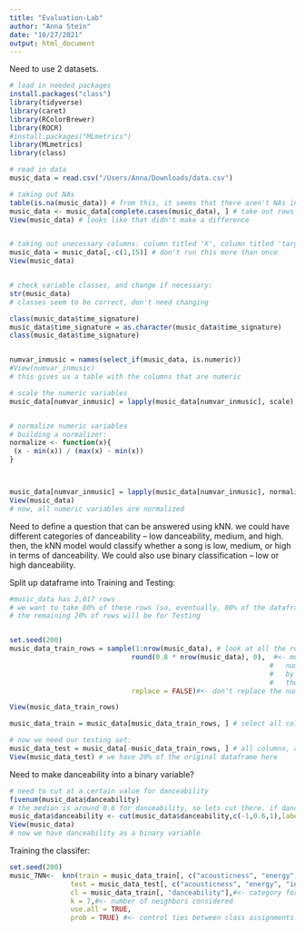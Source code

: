 ```yaml
---
title: "Evaluation-Lab"
author: "Anna Stein"
date: "10/27/2021"
output: html_document
---
```


Need to use 2 datasets. 



```r
# load in needed packages
install.packages("class")  
library(tidyverse)
library(caret)
library(RColorBrewer)
library(ROCR)
#install.packages("MLmetrics")
library(MLmetrics)
library(class)
```

```r
# read in data
music_data = read.csv("/Users/Anna/Downloads/data.csv")
```


```r
# taking out NAs
table(is.na(music_data)) # from this, it seems that there aren't NAs in this dataframe 
music_data <- music_data[complete.cases(music_data), ] # take out rows that contain NAs
View(music_data) # looks like that didn't make a difference


# taking out unecessary columns: column titled 'X', column titled 'target'
music_data = music_data[,-c(1,15)] # don't run this more than once 
View(music_data)


# check variable classes, and change if necessary: 
str(music_data)
# classes seem to be correct, don't need changing

class(music_data$time_signature)
music_data$time_signature = as.character(music_data$time_signature)
class(music_data$time_signature)


numvar_inmusic = names(select_if(music_data, is.numeric))
#View(numvar_inmusic)
# this gives us a table with the columns that are numeric

# scale the numeric variables
music_data[numvar_inmusic] = lapply(music_data[numvar_inmusic], scale)


# normalize numeric variables 
# building a normalizer: 
normalize <- function(x){
 (x - min(x)) / (max(x) - min(x))
}



music_data[numvar_inmusic] = lapply(music_data[numvar_inmusic], normalize)
View(music_data)
# now, all numeric variables are normalized 
```

Need to define a question that can be answered using kNN. 
we could have different categories of danceability -- low danceability, medium, and high. 
then, the kNN model would classify whether a song is low, medium, or high in terms of danceability. 
We could also use binary classification -- low or high danceability. 


Split up dataframe into Training and Testing:  
```r
#music_data has 2,017 rows 
# we want to take 80% of these rows (so, eventually, 80% of the dataframe) and put them into our Training set
# the remaining 20% of rows will be for Testing 


set.seed(200)
music_data_train_rows = sample(1:nrow(music_data), # look at all the rows in music_data
                              round(0.8 * nrow(music_data), 0),  #<- multiply the 
                                                                #   number of rows
                                                                #   by 0.8 and round
                                                                #   the decimals
                              replace = FALSE)#<- don't replace the numbers

View(music_data_train_rows)

music_data_train = music_data[music_data_train_rows, ] # select all columns, and 80% of the rows 

# now we need our testing set: 
music_data_test = music_data[-music_data_train_rows, ] # all columns, and the rows that weren't selected as part of the training data
View(music_data_test) # we have 20% of the original dataframe here
```



Need to make danceability into a binary variable? 
```r
# need to cut at a certain value for danceability
fivenum(music_data$danceability)
# the median is around 0.6 for danceability, so lets cut there. if danceability is above a 0.6, the song is highly danceable. Otherwise, the song has a low level of danceability. 
music_data$danceability <- cut(music_data$danceability,c(-1,0.6,1),labels = c(0,1))
View(music_data)
# now we have danceability as a binary variable 
```





Training the classifer: 
```r
set.seed(200)
music_7NN<-  knn(train = music_data_train[, c("acousticness", "energy", "instrumentalness","liveliness","tempo")],#<- training set cases # the variables we want to look at OTHER than danceability (i'm pretty sure)
               test = music_data_test[, c("acousticness", "energy", "instrumentalness","liveliness","tempo")],    #<- test set cases
               cl = music_data_train[, "danceability"],#<- category for true classification # this would be danceability????
               k = 7,#<- number of neighbors considered
               use.all = TRUE,
               prob = TRUE) #<- control ties between class assignments If true, all distances equal to the kth largest are included

```


